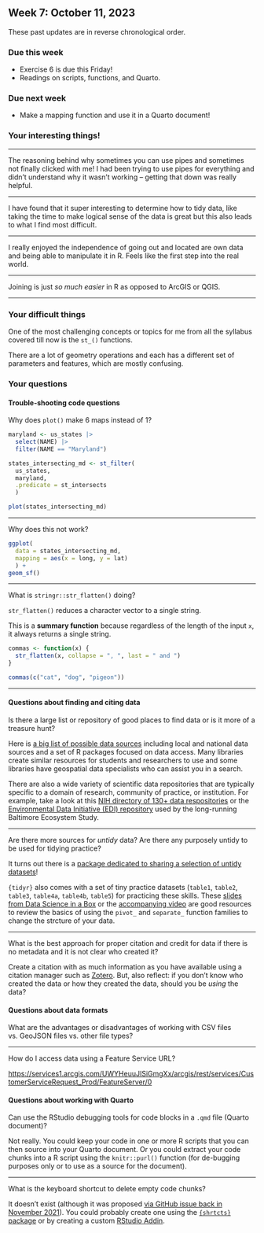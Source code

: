 ## Week 7: October 11, 2023

These past updates are in reverse chronological order.

### Due this week

* Exercise 6 is due this Friday!
* Readings on scripts, functions, and Quarto. 

### Due next week

* Make a mapping function and use it in a Quarto document!

### Your interesting things!

----

The reasoning behind why sometimes you can use pipes and sometimes not finally clicked with me! I had been trying to use pipes for everything and didn't understand why it wasn't working -- getting that down was really helpful.

----

I have found that it super interesting to determine how to tidy data, like taking the time to make logical sense of the data is great but this also leads to what I find most difficult.

----

I really enjoyed the independence of going out and located are own data and being able to manipulate it in R. Feels like the first step into the real world.

----

Joining is just *so much easier* in R as opposed to ArcGIS or QGIS.

----

### Your difficult things

One of the most challenging concepts or topics for me from all the syllabus covered till now is the `st_()` functions.

There are a lot of geometry operations and each has a different set of parameters and features, which are mostly confusing.

### Your questions

#### Trouble-shooting code questions

Why does `plot()` make 6 maps instead of 1?

```r
maryland <- us_states |> 
  select(NAME) |> 
  filter(NAME == "Maryland")

states_intersecting_md <- st_filter(
  us_states,
  maryland,
  .predicate = st_intersects
  ) 

plot(states_intersecting_md)
```

----

Why does this not work?

```r
ggplot(
  data = states_intersecting_md,
  mapping = aes(x = long, y = lat)
  ) +
geom_sf()
```

----

What is `stringr::str_flatten()` doing?

`str_flatten()` reduces a character vector to a single string.

This is a **summary function** because regardless of the length of the input `x`, it always returns a single string.

```r
commas <- function(x) {
  str_flatten(x, collapse = ", ", last = " and ")
}

commas(c("cat", "dog", "pigeon"))
```

----

#### Questions about finding and citing data

Is there a large list or repository of good places to find data or is it more of a treasure hunt?

Here is [a big list of possible data sources](https://bldgspatialdata.github.io/website/resources/data-sources.html) including local and national data sources and a set of R packages focused on data access. Many libraries create similar resources for students and researchers to use and some libraries have geospatial data specialists who can assist you in a search.

There are also a wide variety of scientific data repositories that are typically specific to a domain of research, community of practice, or institution. For example, take a look at this [NIH directory of 130+ data respositories](https://sharing.nih.gov/data-management-and-sharing-policy/sharing-scientific-data/repositories-for-sharing-scientific-data) or the [Environmental Data Initiative (EDI) repository](https://edirepository.org/) used by the long-running Baltimore Ecosystem Study.

---

Are there more sources for *untidy* data? Are there any purposely untidy to be used for tidying practice?

It turns out there is a [package dedicated to sharing a selection of untidy datasets](https://github.com/kwstat/untidydata2)!

`{tidyr}` also comes with a set of tiny practice datasets (`table1`, `table2`, `table3`, `table4a`, `table4b`, `table5`) for practicing these skills. These [slides from Data Science in a Box](https://datasciencebox.org/course-materials/_slides/u2-d09-tidying/u2-d09-tidying#1) or the [accompanying video](https://www.youtube.com/watch?v=x3KM5uxaFdI) are good resources to review the basics of using the `pivot_` and `separate_` function families to change the strcture of your data.

----

What is the best approach for proper citation and credit for data if there is no metadata and it is not clear who created it?

Create a citation with as much information as you have available using a citation manager such as [Zotero](https://www.zotero.org/). But, also reflect: if you don't know who created the data or how they created the data, should you be *using* the data?

#### Questions about data formats

What are the advantages or disadvantages of working with CSV files vs. GeoJSON files vs. other file types?

----

How do I access data using a Feature Service URL?

<https://services1.arcgis.com/UWYHeuuJISiGmgXx/arcgis/rest/services/CustomerServiceRequest_Prod/FeatureServer/0>

#### Questions about working with Quarto


Can use the RStudio debugging tools for code blocks in a `.qmd` file (Quarto document)?

Not really. You could keep your code in one or more R scripts that you can then source into your Quarto document. Or you could extract your code chunks into a R script using the `knitr::purl()` function (for de-bugging purposes only or to use as a source for the document).

----

What is the keyboard shortcut to delete empty code chunks?

It doesn't exist (although it was proposed [via GitHub issue back in November 2021](https://github.com/rstudio/rstudio/issues/10147)). You could probably create one using the [`{shrtcts}` package](https://pkg.garrickadenbuie.com/shrtcts/) or by creating a custom [RStudio Addin](https://rstudio.github.io/rstudioaddins/).
